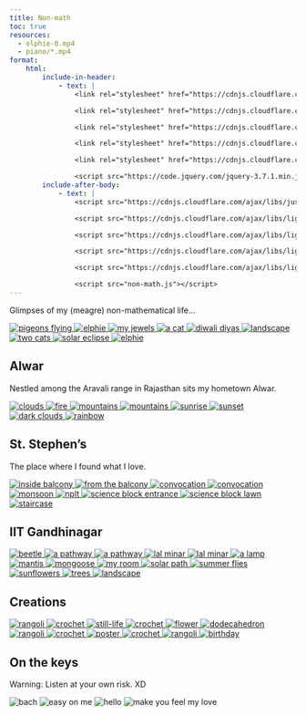 ```yaml
---
title: Non-math
toc: true
resources: 
  - elphie-0.mp4
  - piano/*.mp4
format:
    html:
        include-in-header: 
            - text: | 
                <link rel="stylesheet" href="https://cdnjs.cloudflare.com/ajax/libs/justifiedGallery/3.8.1/css/justifiedGallery.min.css">

                <link rel="stylesheet" href="https://cdnjs.cloudflare.com/ajax/libs/lightgallery/2.7.2/css/lightgallery.min.css">

                <link rel="stylesheet" href="https://cdnjs.cloudflare.com/ajax/libs/lightgallery/2.7.2/css/lg-thumbnail.min.css">

                <link rel="stylesheet" href="https://cdnjs.cloudflare.com/ajax/libs/lightgallery/2.7.2/css/lg-zoom.min.css">

                <link rel="stylesheet" href="https://cdnjs.cloudflare.com/ajax/libs/lightgallery/2.7.2/css/lg-video.min.css">

                <script src="https://code.jquery.com/jquery-3.7.1.min.js"></script>
        include-after-body: 
            - text: | 
                <script src="https://cdnjs.cloudflare.com/ajax/libs/justifiedGallery/3.8.1/js/jquery.justifiedGallery.min.js"></script>

                <script src="https://cdnjs.cloudflare.com/ajax/libs/lightgallery/2.7.2/lightgallery.min.js"></script>

                <script src="https://cdnjs.cloudflare.com/ajax/libs/lightgallery/2.7.2/plugins/thumbnail/lg-thumbnail.min.js"></script>

                <script src="https://cdnjs.cloudflare.com/ajax/libs/lightgallery/2.7.2/plugins/zoom/lg-zoom.min.js"></script>

                <script src="https://cdnjs.cloudflare.com/ajax/libs/lightgallery/2.7.2/plugins/video/lg-video.min.js"></script>

                <script src="non-math.js"></script>
---
```


<p class="quote">Glimpses of my (meagre) non-mathematical life...</p>

```{=html}
  <div id="gallery-unfiled">

    <a href="pigeons-flying.jpg" data-sub-html="Clicked on a school trip">
      <img src="pigeons-flying.jpg" alt="pigeons flying">
    </a>

    <a href="elphie-5.jpg" data-sub-html="She was with me for a while, I called her <em>Elphie</em>...">
    <img src="elphie-5.jpg" alt="elphie">
    </a>
    
    <a href="my-jewels.jpg" data-sub-html="I collect beautiful things!">
      <img src="my-jewels.jpg" alt="my jewels">
    </a>

    <a href="cat-0.jpg" data-sub-html="A friendly cat I found in NIUS">
      <img src="cat-0.jpg" alt="a cat">
    </a>

    <a href="diyas.jpg" data-sub-html="About to be taken to the temple by <em>Maa</em> and <em>Amma</em>">
      <img src="diyas.jpg" alt="diwali diyas">
    </a>
    
    <a href="nice-click.jpg" data-sub-html="Clicked on a school trip">
      <img src="nice-click.jpg" alt="landscape">
    </a>
    
    <a href="cat-1.jpg" data-sub-html="My feline friends at the Delhi apartment">
      <img src="cat-1.jpg" alt="two cats">
    </a>

    <a href="solar-eclipse.jpg" data-sub-html="Solar eclipse from our Alwar home">
      <img src="solar-eclipse.jpg" alt="solar eclipse">
    </a>

    <a href="elphie-4.jpg" data-sub-html="Elphie trying to make sense of her daddy's chem books">
      <img src="elphie-4.jpg" alt="elphie">
    </a>

  </div>
```

<p></p>

## Alwar

Nestled among the Aravali range in Rajasthan sits my hometown Alwar.

```{=html}
  <div id="gallery-alwar">
    
    <a href="alwar/clouds.jpg" data-sub-html="Clouds with silver linings">
      <img src="alwar/clouds.jpg" alt="clouds">
    </a>

    <a href="alwar/fire.jpg" data-sub-html="<em>Holika dahan</em> in our community park">
      <img src="alwar/fire.jpg" alt="fire">
    </a>

    <a href="alwar/mountains-1.jpg" data-sub-html="Mountains from our roof">
      <img src="alwar/mountains-1.jpg" alt="mountains">
    </a>

    <a href="alwar/mountains-2.jpg" data-sub-html="Our neighborhood against the Aravalis">
      <img src="alwar/mountains-2.jpg" alt="mountains">
    </a>

    <a href="alwar/sunrise.jpg" data-sub-html="Sunrise from <em>Mooti Doongri</em>">
      <img src="alwar/sunrise.jpg" alt="sunrise">
    </a>

    <a href="alwar/sunset.jpg" data-sub-html="A calm sunset from our roof">
      <img src="alwar/sunset.jpg" alt="sunset">
    </a>

    <a href="alwar/dark-clouds.jpg" data-sub-html="Looks like it's gonna rain">
      <img src="alwar/dark-clouds.jpg" alt="dark clouds">
    </a>

    <a href="alwar/rainbow.jpg" data-sub-html="Rainbow after a shower">
      <img src="alwar/rainbow.jpg" alt="rainbow">
    </a>

  </div>
```


## St. Stephen's

The place where I found what I love.

```{=html}
  <div id="gallery-stephens">

    <a href="stephens/balcony-in.jpg" data-sub-html="The first floor of the main building">
      <img src="stephens/balcony-in.jpg" alt="inside balcony">
    </a>
    
    <a href="stephens/balcony-out.jpg" data-sub-html="From the balcony">
      <img src="stephens/balcony-out.jpg" alt="from the balcony">
    </a>

    <a href="stephens/convo-0.jpg" data-sub-html="The Doctor graduating me">
      <img src="stephens/convo-0.jpg" alt="convocation">
    </a>

    <a href="stephens/convo-2.jpg" data-sub-html="With my Physics dept">
      <img src="stephens/convo-2.jpg" alt="convocation">
    </a>

    <a href="stephens/monsoon.jpg" data-sub-html="The science lawns in monsoon">
      <img src="stephens/monsoon.jpg" alt="monsoon">
    </a>

    <a href="stephens/nplt.jpg" data-sub-html="Inside NPLT">
      <img src="stephens/nplt.jpg" alt="nplt">
    </a>

    <a href="stephens/science-block-entrance.jpg" data-sub-html="Canopied corridor of the Physics dept">
      <img src="stephens/science-block-entrance.jpg" alt="science block entrance">
    </a>

    <a href="stephens/science-block-lawn.jpg" data-sub-html="The science block lawns">
      <img src="stephens/science-block-lawn.jpg" alt="science block lawn">
    </a>

    <a href="stephens/staircase.jpg" data-sub-html="The staircase in the main buolding">
      <img src="stephens/staircase.jpg" alt="staircase">
    </a>

  </div>
```

## IIT Gandhinagar

```{=html}
  <div id="gallery-iitgn">

    <a href="iitgn/beetle.jpg" data-sub-html="A beetle outside AB5 study room">
      <img src="iitgn/beetle.jpg" alt="beetle">
    </a>

    <a href="iitgn/hostel-path-0.jpg" data-sub-html="A pathway through the hostel area">
      <img src="iitgn/hostel-path-0.jpg" alt="a pathway">
    </a>

    <a href="iitgn/hostel-path-1.jpg" data-sub-html="Around the hostels at night">
      <img src="iitgn/hostel-path-1.jpg" alt="a pathway">
    </a>

    <a href="iitgn/lal-minar-0.jpg" data-sub-html="<em>Lal Minar</em>">
      <img src="iitgn/lal-minar-0.jpg" alt="lal minar">
    </a>

    <a href="iitgn/lal-minar-1.jpg" data-sub-html="<em>Lal minar</em> through thorns">
      <img src="iitgn/lal-minar-1.jpg" alt="lal minar">
    </a>

    <a href="iitgn/lamp.jpg" data-sub-html="A lamp through the trees at night">
      <img src="iitgn/lamp.jpg" alt="a lamp">
    </a>

    <a href="iitgn/mantis.jpg" data-sub-html="A mantis in Firpeal">
      <img src="iitgn/mantis.jpg" alt="mantis">
    </a>

    <a href="iitgn/mongoose.jpg" data-sub-html="A mongoose in morning">
      <img src="iitgn/mongoose.jpg" alt="mongoose">
    </a>

    <a href="iitgn/room.jpg" data-sub-html="My hostel room">
      <img src="iitgn/room.jpg" alt="my room">
    </a>

    <a href="iitgn/solar-panel.jpg" data-sub-html="The solar pathway">
      <img src="iitgn/solar-panel.jpg" alt="solar path">
    </a>

    <a href="iitgn/summer-flies.jpg" data-sub-html="Tiny flies during summer">
      <img src="iitgn/summer-flies.jpg" alt="summer flies">
    </a>

    <a href="iitgn/sunflowers.jpg" data-sub-html="Sunflowers">
      <img src="iitgn/sunflowers.jpg" alt="sunflowers">
    </a>

    <a href="iitgn/trees-0.jpg" data-sub-html="Trees">
      <img src="iitgn/trees-0.jpg" alt="trees">
    </a>

    <a href="iitgn/trees-1.jpg" data-sub-html="Photgenic landscape">
      <img src="iitgn/trees-1.jpg" alt="landscape">
    </a>

  </div>
```


## Creations

```{=html}
  <div id="gallery-creations">

    <a href="creations/rangoli-2.jpg" data-sub-html="<em>Diwali ki rangoli</em>">
      <img src="creations/rangoli-2.jpg" alt="rangoli">
    </a>
    
    <a href="creations/crochet-0.jpg" data-sub-html="A crochet doily">
      <img src="creations/crochet-0.jpg" alt="crochet">
    </a>

    <a href="creations/cube.jpg" data-sub-html="From my fine arts dossier">
      <img src="creations/cube.jpg" alt="still-life">
    </a>

    <a href="creations/crochet-1.jpg" data-sub-html="Finest crochet doily I have done so far">
      <img src="creations/crochet-1.jpg" alt="crochet">
    </a>

    <a href="creations/flower.jpg" data-sub-html="From my fine arts dossier">
      <img src="creations/flower.jpg" alt="flower">
    </a>

    <a href="creations/dodecahedron.jpeg" data-sub-html="Origami dodecahedron">
      <img src="creations/dodecahedron.jpeg" alt="dodecahedron">
    </a>

    <a href="creations/rangoli-1.jpg" data-sub-html="<em>Diwali ki rangoli</em>">
      <img src="creations/rangoli-1.jpg" alt="rangoli">
    </a>

    <a href="creations/crochet-3.jpg" data-sub-html="A crochet doily">
      <img src="creations/crochet-3.jpg" alt="crochet">
    </a>

    <a href="creations/poster.jpg" data-sub-html="A poster I made in highschool">
      <img src="creations/poster.jpg" alt="poster">
    </a>

    <a href="creations/crochet-4.jpg" data-sub-html="My first crochet doily">
      <img src="creations/crochet-4.jpg" alt="crochet">
    </a>

    <a href="creations/rangoli-0.jpg" data-sub-html="<em>Diwali ki rangoli</em>">
      <img src="creations/rangoli-0.jpg" alt="rangoli">
    </a>

    <a href="creations/birthday-kashish.jpg" data-sub-html="A birthday pop-up">
      <img src="creations/birthday-kashish.jpg" alt="birthday">
    </a>

  </div>
```
## On the keys

Warning: Listen at your own risk. XD

```{=html}
  <div id="gallery-piano">

    <a data-src="https://vimeo.com/900953943?share=copy" data-sub-html="<em>&quot;It's young Bach, he dedicated it to his brother.&quot;</em>">
    <img src="piano/bach.jpg" alt="bach">
    </a>

    <a data-src="https://youtu.be/pE7A7hAUlBQ" data-sub-html="Easy On Me">
    <img src="piano/easy-on-me.jpg" alt="easy on me">
    </a>

    <a data-src="https://youtu.be/rjTxQOpaWOk" data-sub-html="<em>&quot;Hello, it's me&quot;">
    <img src="piano/hello.jpg" alt="hello">
    </a>

    <a data-src="https://vimeo.com/900953899?share=copy" data-sub-html="Make You Feel My Love">
    <img src="piano/make-you-feel-my-love.jpg" alt="make you feel my love">
    </a>

  </div>
```